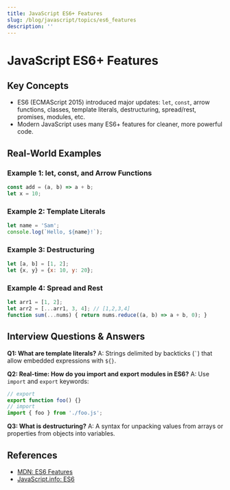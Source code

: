 ```yaml
---
title: JavaScript ES6+ Features
slug: /blog/javascript/topics/es6_features
description: ''
---
```

# JavaScript ES6+ Features

## Key Concepts
- ES6 (ECMAScript 2015) introduced major updates: `let`, `const`, arrow functions, classes, template literals, destructuring, spread/rest, promises, modules, etc.
- Modern JavaScript uses many ES6+ features for cleaner, more powerful code.

## Real-World Examples

### Example 1: let, const, and Arrow Functions
```javascript
const add = (a, b) => a + b;
let x = 10;
```

### Example 2: Template Literals
```javascript
let name = 'Sam';
console.log(`Hello, ${name}!`);
```

### Example 3: Destructuring
```javascript
let [a, b] = [1, 2];
let {x, y} = {x: 10, y: 20};
```

### Example 4: Spread and Rest
```javascript
let arr1 = [1, 2];
let arr2 = [...arr1, 3, 4]; // [1,2,3,4]
function sum(...nums) { return nums.reduce((a, b) => a + b, 0); }
```

## Interview Questions & Answers

**Q1: What are template literals?**
A: Strings delimited by backticks (`` ` ``) that allow embedded expressions with `${}`.

**Q2: Real-time: How do you import and export modules in ES6?**
A: Use `import` and `export` keywords:
```javascript
// export
export function foo() {}
// import
import { foo } from './foo.js';
```

**Q3: What is destructuring?**
A: A syntax for unpacking values from arrays or properties from objects into variables.

## References
- [MDN: ES6 Features](https://developer.mozilla.org/en-US/docs/Web/JavaScript/Reference)
- [JavaScript.info: ES6](https://javascript.info/es-modern)
